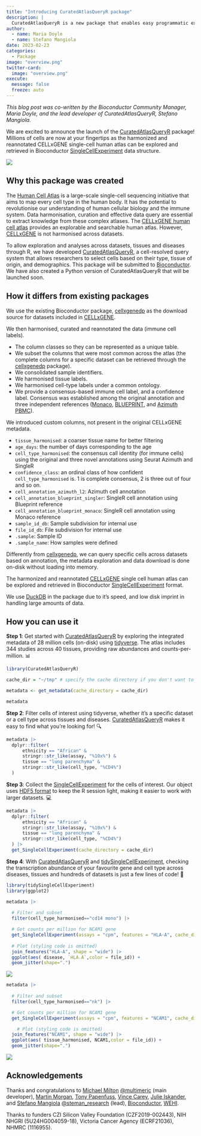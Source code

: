 ```yaml
---
title: "Introducing CuratedAtlasQueryR package"
description: |
  CuratedAtlasQueryR is a new package that enables easy programmatic exploration of CELLxGENE single-cell human cell atlas data.
author:
  - name: Maria Doyle
  - name: Stefano Mangiola
date: 2023-02-23
categories:
  - Package
image: "overview.png"
twitter-card:
  image: "overview.png"
execute:
  message: false
  freeze: auto
---
```


*This blog post was co-written by the Bioconductor Community Manager, Maria Doyle, and the lead developer of CuratedAtlasQueryR, Stefano Mangiola.*

We are excited to announce the launch of the [CuratedAtlasQueryR](https://stemangiola.github.io/CuratedAtlasQueryR/) package! Millions of cells are now at your fingertips as the harmonized and reannotated CELLxGENE single-cell human atlas can be explored and retrieved in Bioconductor [SingleCellExperiment](https://bioconductor.org/packages/SingleCellExperiment) data structure.

![](overview.png){fig-alt="A diagram showing the tools underlying the CuratedAtlasQueryR package and the workflow."}

## Why this package was created

The [Human Cell Atlas](https://www.humancellatlas.org/) is a large-scale single-cell sequencing initiative that aims to map every cell type in the human body. It has the potential to revolutionise our understanding of human cellular biology and the immune system. Data harmonisation, curation and effective data query are essential to extract knowledge from these complex atlases. The [CELLxGENE human cell atlas](https://cellxgene.cziscience.com/) provides an explorable and searchable human atlas. However, [CELLxGENE](https://cellxgene.cziscience.com/) is not harmonised across datasets.

To allow exploration and analyses across datasets, tissues and diseases through R, we have developed [CuratedAtlasQueryR](https://stemangiola.github.io/CuratedAtlasQueryR/), a cell-resolved query system that allows researchers to select cells based on their type, tissue of origin, and demographics. This package will be submitted to [Bioconductor](https://www.bioconductor.org/). We have also created a Python version of CuratedAtlasQueryR that will be launched soon.

## How it differs from existing packages

We use the existing Bioconductor package, [cellxgenedp](https://bioconductor.org/packages/cellxgenedp) as the download source for datasets included in [CELLxGENE](https://cellxgene.cziscience.com/). 

We then harmonised, curated and reannotated the data (immune cell labels).

- The column classes so they can be represented as a unique table.
- We subset the columns that were most common across the atlas (the complete columns for a specific dataset can be retrieved through the [cellxgenedp](https://bioconductor.org/packages/cellxgenedp) package).
- We consolidated sample identifiers.
- We harmonised tissue labels.
- We harmonised cell-type labels under a common ontology.
- We provide a consensus-based immune cell label, and a confidence label. Consensus was established among the original annotation and three independent references ([Monaco](https://www.ncbi.nlm.nih.gov/geo/query/acc.cgi?acc=GSE107011), [BLUEPRINT](https://rdrr.io/github/LTLA/celldex/man/BlueprintEncodeData.html), and [Azimuth PBMC](https://azimuth.hubmapconsortium.org/references/human_pbmc/)).

We introduced custom columns, not present in the original CELLxGENE metadata.

- `tissue_harmonised`: a coarser tissue name for better filtering
- `age_days`: the number of days corresponding to the age
- `cell_type_harmonised`: the consensus call identity (for immune cells) using the original and three novel annotations using Seurat Azimuth and SingleR
- `confidence_class`: an ordinal class of how confident `cell_type_harmonised` is. 1 is complete consensus, 2 is three out of four and so on.
- `cell_annotation_azimuth_l2`: Azimuth cell annotation
- `cell_annotation_blueprint_singler`: SingleR cell annotation using Blueprint reference
- `cell_annotation_blueprint_monaco`: SingleR cell annotation using Monaco reference
- `sample_id_db`: Sample subdivision for internal use
- `file_id_db`: File subdivision for internal use
- `.sample`: Sample ID
- `.sample_name`: How samples were defined


Differently from [cellxgenedp](https://bioconductor.org/packages/cellxgenedp), we can query specific cells across datasets based on annotation, the metadata exploration and data download is done on-disk without loading into memory. 

The harmonized and reannotated [CELLxGENE](https://cellxgene.cziscience.com/) single cell human atlas can be explored and retrieved in Bioconductor [SingleCellExperiment](https://bioconductor.org/packages/SingleCellExperiment) format.

We use [DuckDB](https://duckdb.org/) in the package due to it's speed, and low disk imprint in handling large amounts of data.

## How you can use it

**Step 1**: Get started with [CuratedAtlasQueryR](https://github.com/stemangiola/CuratedAtlasQueryR) by exploring the integrated metadata of 28 million cells (on-disk) using [tidyverse](https://www.tidyverse.org/). The atlas includes 344 studies across 40 tissues, providing raw abundances and counts-per-million. 📊


```r
library(CuratedAtlasQueryR)

cache_dir = "~/tmp" # specify the cache directory if you don't want to use default

metadata <- get_metadata(cache_directory = cache_dir)

metadata

```

**Step 2**: Filter cells of interest using tidyverse, whether it's a specific dataset or a cell type across tissues and diseases. [CuratedAtlasQueryR](https://github.com/stemangiola/CuratedAtlasQueryR) makes it easy to find what you're looking for! 🔍

```r
metadata |>
  dplyr::filter(
      ethnicity == "African" &
      stringr::str_like(assay, "%10x%") &
      tissue == "lung parenchyma" &
      stringr::str_like(cell_type, "%CD4%")
  ) 

```

**Step 3**: Collect the [SingleCellExperiment](https://bioconductor.org/packages/SingleCellExperiment) for the cells of interest. Our object uses [HDF5 format](https://en.wikipedia.org/wiki/Hierarchical_Data_Format) to keep the R session light, making it easier to work with larger datasets. 💻

```r
metadata |>
  dplyr::filter(
      ethnicity == "African" &
      stringr::str_like(assay, "%10x%") &
      tissue == "lung parenchyma" &
      stringr::str_like(cell_type, "%CD4%")
  ) |>
  get_SingleCellExperiment(cache_directory = cache_dir)

```

**Step 4**: With [CuratedAtlasQueryR](https://github.com/stemangiola/CuratedAtlasQueryR) and [tidySingleCellExperiment](https://stemangiola.github.io/tidySingleCellExperiment/articles/introduction.html), checking the transcription abundance of your favourite gene and cell type across diseases, tissues and hundreds of datasets is just a few lines of code! 🎉

```r
library(tidySingleCellExperiment)
library(ggplot2)

metadata |>
  
  # Filter and subset
  filter(cell_type_harmonised=="cd14 mono") |>

  # Get counts per million for NCAM1 gene
  get_SingleCellExperiment(assays = "cpm", features = "HLA-A", cache_directory = cache_dir) |> 
  
  # Plot (styling code is omitted)
  join_features("HLA-A", shape = "wide") |> 
  ggplot(aes( disease, `HLA.A`,color = file_id)) +
  geom_jitter(shape=".") 
```

![](hlaplot1.png){fig-alt="A jitter plot of HLA-A expression in CD14 monocytes from different diseases."}

```r

metadata |> 
    
  # Filter and subset
  filter(cell_type_harmonised=="nk") |> 

  # Get counts per million for NCAM1 gene 
  get_SingleCellExperiment(assays = "cpm", features = "NCAM1", cache_directory = cache_dir) |> 

	# Plot (styling code is omitted)
  join_features("NCAM1", shape = "wide") |> 
  ggplot(aes( tissue_harmonised, NCAM1,color = file_id)) +
  geom_jitter(shape=".") 

```

![](hlaplot2.png){fig-alt="A jitter plot of HLA-A expression in CD14 monocytes from different tissues."}

## Acknowledgements

Thanks and congratulations to [Michael Milton](https://github.com/multimeric) [@multimeric](https://twitter.com/multimeric) (main developer), [Martin Morgan](https://www.roswellpark.org/martin-morgan), [Tony Papenfuss](https://www.wehi.edu.au/people/tony-papenfuss), [Vince Carey](https://vjcitn.github.io/), [Julie Iskander](https://github.com/jIskCoder), and [Stefano Mangiola](https://github.com/stemangiola) [@steman_research](https://twitter.com/steman_research) (lead), [Bioconductor](https://www.bioconductor.org/), [WEHI](https://www.wehi.edu.au/).

Thanks to funders CZI Silicon Valley Foundation (CZF2019-002443), NIH NHGRI (5U24HG004059-18), Victoria Cancer Agency (ECRF21036), NHMRC (1116955).
